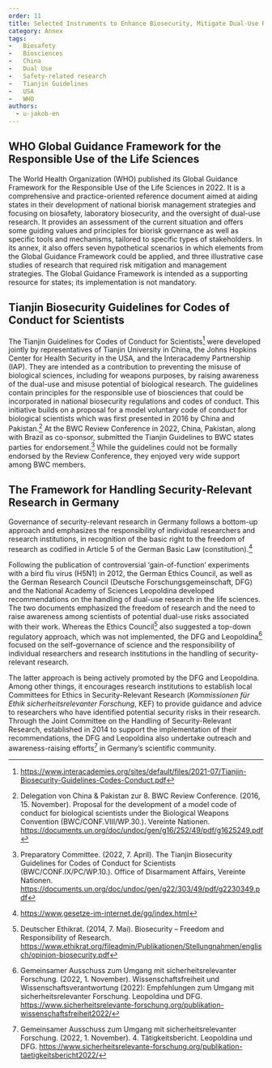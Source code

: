 ```yaml
---
order: 11
title: Selected Instruments to Enhance Biosecurity, Mitigate Dual-Use Risks, and Promote Safe, Secure, and Ethical Research in Biology
category: Annex
tags:
-	Biosafety
-	Biosciences
-	China
-	Dual Use
-	Safety-related research
-	Tianjin Guidelines
-	USA
-	WHO
authors:
  - u-jakob-en
---
```


## WHO Global Guidance Framework for the Responsible Use of the Life Sciences

<Leadin>The World Health Organization (WHO)</Leadin> published its Global Guidance Framework for the Responsible Use of the Life Sciences in 2022. It is a comprehensive and practice-oriented reference document aimed at aiding states in their development of national biorisk management strategies and focusing on biosafety, laboratory biosecurity, and the oversight of dual-use research. It provides an assessment of the current situation and offers some guiding values and principles for biorisk governance as well as specific tools and mechanisms, tailored to specific types of stakeholders. In its annex, it also offers seven hypothetical scenarios in which elements from the Global Guidance Framework could be applied, and three illustrative case studies of research that required risk mitigation and management strategies. The Global Guidance Framework is intended as a supporting resource for states; its implementation is not mandatory.

## Tianjin Biosecurity Guidelines for Codes of Conduct for Scientists

The Tianjin Guidelines for Codes of Conduct for Scientists[^1] were developed jointly by representatives of Tianjin University in China, the Johns Hopkins Center for Health Security in the USA, and the Interacademy Partnership (IAP). They are intended as a contribution to preventing the misuse of biological sciences, including for weapons purposes, by raising awareness of the dual-use and misuse potential of biological research. The guidelines contain principles for the responsible use of biosciences that could be incorporated in national biosecurity regulations and codes of conduct. This initiative builds on a proposal for a model voluntary code of conduct for biological scientists which was first presented in 2016 by China and Pakistan.[^2] At the BWC Review Conference in 2022, China, Pakistan, along with Brazil as co-sponsor, submitted the Tianjin Guidelines to BWC states parties for endorsement.[^3] While the guidelines could not be formally endorsed by the Review Conference, they enjoyed very wide support among BWC members.

## The Framework for Handling Security-Relevant Research in Germany

Governance of security-relevant research in Germany follows a bottom-up approach and emphasizes the responsibility of individual researchers and research institutions, in recognition of the basic right to the freedom of research as codified in Article 5 of the German Basic Law (constitution).[^4]

Following the publication of controversial ‘gain-of-function’ experiments with a bird flu virus (H5N1) in 2012, the German Ethics Council, as well as the German Research Council (Deutsche Forschungsgemeinschaft, DFG) and the National Academy of Sciences Leopoldina developed recommendations on the handling of dual-use research in the life sciences. The two documents emphasized the freedom of research and the need to raise awareness among scientists of potential dual-use risks associated with their work. Whereas the Ethics Council[^5] also suggested a top-down regulatory approach, which was not implemented, the DFG and Leopoldina[^6] focused on the self-governance of science and the responsibility of individual researchers and research institutions in the handling of security-relevant research.

The latter approach is being actively promoted by the DFG and Leopoldina. Among other things, it encourages research institutions to establish local Committees for Ethics in Security-Relevant Research (*Kommissionen für Ethik sicherheitsrelevanter Forschung*, KEF) to provide guidance and advice to researchers who have identified potential security risks in their research. Through the Joint Committee on the Handling of Security-Relevant Research, established in 2014 to support the implementation of their recommendations, the DFG and Leopoldina also undertake outreach and awareness-raising efforts[^7] in Germany’s scientific community.

[^1]: https://www.interacademies.org/sites/default/files/2021-07/Tianjin-Biosecurity-Guidelines-Codes-Conduct.pdf
[^2]: Delegation von China & Pakistan zur 8. BWC Review Conference. (2016, 15. November). Proposal for the development of a model code of conduct for biological scientists under the Biological Weapons Convention (BWC/CONF.VIII/WP.30.). Vereinte Nationen. https://documents.un.org/doc/undoc/gen/g16/252/49/pdf/g1625249.pdf
[^3]: Preparatory Committee. (2022, 7. April).  The Tianjin Biosecurity Guidelines for Codes of Conduct for Scientists (BWC/CONF.IX/PC/WP.10.). Office of Disarmament Affairs, Vereinte Nationen. https://documents.un.org/doc/undoc/gen/g22/303/49/pdf/g2230349.pdf
[^4]: https://www.gesetze-im-internet.de/gg/index.html
[^5]: Deutscher Ethikrat. (2014, 7. Mai). Biosecurity – Freedom and Responsibility of Research. https://www.ethikrat.org/fileadmin/Publikationen/Stellungnahmen/englisch/opinion-biosecurity.pdf
[^6]: Gemeinsamer Ausschuss zum Umgang mit sicherheitsrelevanter Forschung. (2022, 1. November). Wissenschaftsfreiheit und Wissenschaftsverantwortung (2022): Empfehlungen zum Umgang mit sicherheitsrelevanter Forschung. Leopoldina und DFG. https://www.sicherheitsrelevante-forschung.org/publikation-wissenschaftsfreiheit2022/
[^7]: Gemeinsamer Ausschuss zum Umgang mit sicherheitsrelevanter Forschung. (2022, 1. November). 4. Tätigkeitsbericht. Leopoldina und DFG. https://www.sicherheitsrelevante-forschung.org/publikation-taetigkeitsbericht2022/
